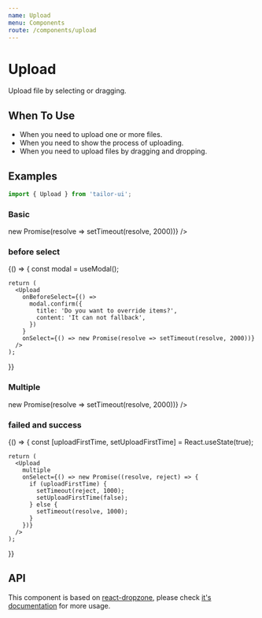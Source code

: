 ```yaml
---
name: Upload
menu: Components
route: /components/upload
---
```



# Upload

Upload file by selecting or dragging.

## When To Use

- When you need to upload one or more files.
- When you need to show the process of uploading.
- When you need to upload files by dragging and dropping.

## Examples

```js
import { Upload } from 'tailor-ui';
```

### Basic

<Playground>
  <Upload onSelect={() => new Promise(resolve => setTimeout(resolve, 2000))} />
</Playground>

### before select

<Playground>
  {() => {
    const modal = useModal();

    return (
      <Upload
        onBeforeSelect={() =>
          modal.confirm({
            title: 'Do you want to override items?',
            content: 'It can not fallback',
          })
        }
        onSelect={() => new Promise(resolve => setTimeout(resolve, 2000))}
      />
    );

}}

</Playground>

### Multiple

<Playground>
  <Upload
    multiple
    onSelect={() => new Promise(resolve => setTimeout(resolve, 2000))}
  />
</Playground>

### failed and success

<Playground>
  {() => {
    const [uploadFirstTime, setUploadFirstTime] = React.useState(true);

    return (
      <Upload
        multiple
        onSelect={() => new Promise((resolve, reject) => {
          if (uploadFirstTime) {
            setTimeout(reject, 1000);
            setUploadFirstTime(false);
          } else {
            setTimeout(resolve, 1000);
          }
        })}
      />
    );

}}

</Playground>

## API

This component is based on [react-dropzone](https://github.com/react-dropzone/react-dropzone), please check [it's documentation](https://react-dropzone.js.org/#proptypes) for more usage.

<PropsTable of={Upload} />
